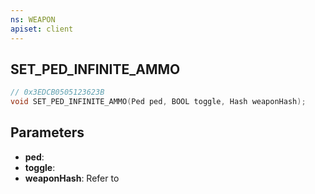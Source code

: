 ```yaml
---
ns: WEAPON
apiset: client
---
```

## SET_PED_INFINITE_AMMO

```c
// 0x3EDCB0505123623B
void SET_PED_INFINITE_AMMO(Ped ped, BOOL toggle, Hash weaponHash);
```


## Parameters
* **ped**:
* **toggle**:
* **weaponHash**: Refer to <EmbeddedEnum name="eWeaponHash" />
